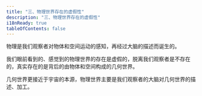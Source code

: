 ```yaml
---
title: "三、物理世界存在的虚假性"
description: "三、物理世界存在的虚假性"
i18nReady: true
tableOfContents: false
---
```




物理是我们观察者对物体和空间运动的感知，再经过大脑的描述而诞生的。

我们眼前看到的、感觉到的物理世界的存在是虚假的，脱离我们观察者是不存在的，真实存在的是背后的由物体和空间构成的几何世界。

几何世界更接近于宇宙的本源，物理世界主要是我们观察者的大脑对几何世界的描述、加工。

